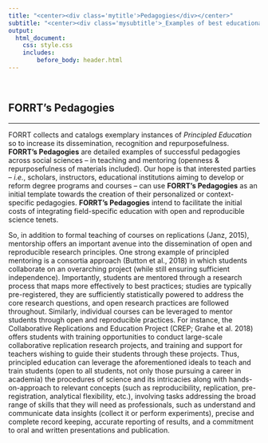 ```yaml
---
title: "<center><div class='mytitle'>Pedagogies</div></center>"
subtitle: "<center><div class='mysubtitle'>_Examples of best educational practices in higher education_</div></center>"
output: 
  html_document:
    css: style.css
    includes: 
        before_body: header.html
---
```



<div class="mycontent">

<br>

## FORRT's Pedagogies
***

FORRT collects and catalogs exemplary instances of _Principled Education_ so to increase its dissemination, recognition and repurposefulness. **FORRT's Pedagogies** are detailed examples of successful pedagogies across social sciences – in teaching and mentoring (openness & repurposefulness of materials included). Our hope is that interested parties – _i.e._, scholars, instructors, educational institutions aiming to develop or reform degree programs and courses – can use **FORRT’s Pedagogies** as an initial template towards the creation of their personalized or context-specific pedagogies. **FORRT's Pedagogies** intend to facilitate the initial costs of integrating field-specific education with open and reproducible science tenets.




So, in addition to formal teaching of courses on replications (Janz, 2015), mentorship offers an important avenue into the dissemination of open and reproducible research principles. One strong example of principled mentoring is a consortia approach (Button et al., 2018) in which students collaborate on an overarching project (while still ensuring sufficient independence). Importantly, students are mentored through a research process that maps more effectively to best practices; studies are typically pre-registered, they are sufficiently statistically powered to address the core research questions, and open research practices are followed throughout. Similarly, individual courses can be leveraged to mentor students through open and reproducible practices. For instance, the Collaborative Replications and Education Project (CREP; Grahe et al. 2018) offers students with training opportunities to conduct large-scale collaborative replication research projects, and training and support for teachers wishing to guide their students through these projects. Thus, principled education can leverage the aforementioned ideals to teach and train students (open to all students, not only those pursuing a career in academia) the procedures of science and its intricacies along with hands-on-approach to relevant concepts (such as reproducibility, replication, pre-registration, analytical flexibility, etc.), involving tasks addressing the broad range of skills that they will need as professionals, such as understand and communicate data insights (collect it or perform experiments), precise and complete record keeping, accurate reporting of results, and a commitment to oral and written presentations and publication. 



<br>

</div>


<br><br>